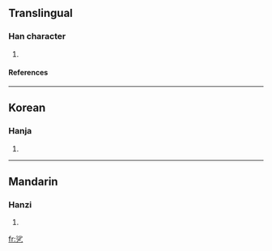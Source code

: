 ==Translingual==
===Han character===
{{Han char|rn=5|rad=乙|as=07|sn=8|four=|canj=水竹弓 (EHN)}}
# {{defn|Han|sort=乙07}}
====References====
{{Han ref|kx=0084.201|dj=0171.261|hdz=10055.051|uh=4E77|ud=20087}}
----
==Korean==
===Hanja===
{{ko-hanja|hangeul=살|rv=sal|mr=sal}}
# {{defn|Korean}}
----
==Mandarin==
===Hanzi===
{{cmn-hanzi|pin=[[shā]] (sha1)|wg=sha<sup>1</sup>}}
# {{defn|Mandarin}}

[[fr:乷]]